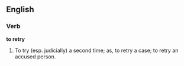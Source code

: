 ==English==

===Verb===

'''to retry'''

#To try (esp. judicially) a second time; as, to retry a case; to retry an accused person.